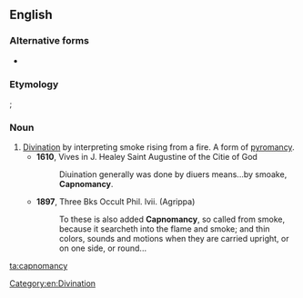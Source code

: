 ==English==

===Alternative forms===
* {{l|en|kapnomancy}}

===Etymology===
{{etyl|grc|en}} {{m|grc|καπνός||smoke}}; {{confix|capno|mancy|lang=en}}

===Noun===
{{en-noun|-}}

# [[divination|Divination]] by interpreting smoke rising from a fire. A form of [[pyromancy]].
#* '''1610''', Vives in J. Healey Saint Augustine of the Citie of God
#*: Diuination generally was done by diuers means...by smoake, '''Capnomancy'''.
#* '''1897''', Three Bks Occult Phil. lvii. (Agrippa)
#*: To these is also added '''Capnomancy''', so called from smoke, because it searcheth into the flame and smoke; and thin colors, sounds and motions when they are carried upright, or on one side, or round...

[[Category:en:Divination]]

[[ta:capnomancy]]